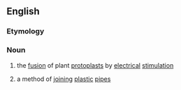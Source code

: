==English==

===Etymology===
{{prefix|en|electro|fusion}}

===Noun===
{{en-noun|-}}

# {{lb|en|biology}} the [[fusion]] of plant [[protoplast]]s by [[electrical]] [[stimulation]]
# a method of [[joining]] [[plastic]] [[pipe]]s